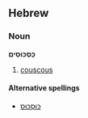 ==Hebrew==
===Noun===
'''כַּסְכּוּסִים'''

# [[couscous]]

====Alternative spellings====
*[[כוסכוס|כּוּסְכּוּס]]